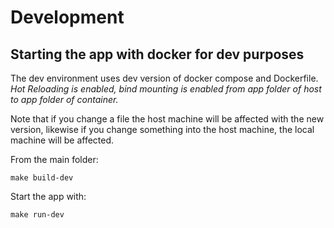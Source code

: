 # Development

## Starting the app with docker for dev purposes

The dev environment uses dev version of docker compose and Dockerfile.
_Hot Reloading is enabled, bind mounting is enabled from app folder of host to app folder of container._

Note that if you change a file the host machine will be affected with the new version, likewise if you change
something into the host machine, the local machine will be affected.

From the main folder:

```
make build-dev
```

Start the app with:

```
make run-dev
```
